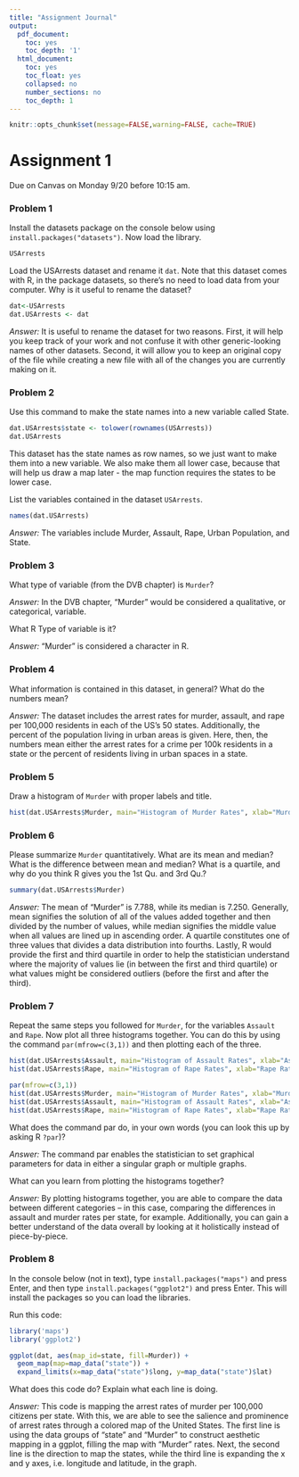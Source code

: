 ```yaml
---
title: "Assignment Journal"
output:
  pdf_document:
    toc: yes
    toc_depth: '1'
  html_document:
    toc: yes
    toc_float: yes
    collapsed: no
    number_sections: no
    toc_depth: 1
---
```


```r
knitr::opts_chunk$set(message=FALSE,warning=FALSE, cache=TRUE)
```

# Assignment 1

Due on Canvas on Monday 9/20 before 10:15 am.

### Problem 1 

Install the datasets package on the console below using `install.packages("datasets")`. Now load the library.

```r
USArrests
```

Load the USArrests dataset and rename it `dat`. Note that this dataset comes with R, in the package datasets, so there's no need to load data from your computer. Why is it useful to rename the dataset?

```r
dat<-USArrests
dat.USArrests <- dat
```

*Answer:* It is useful to rename the dataset for two reasons. First, it will help you keep track of your work and not confuse it with other generic-looking names of other datasets. Second, it will allow you to keep an original copy of the file while creating a new file with all of the changes you are currently making on it. 

### Problem 2

Use this command to make the state names into a new variable called State. 

```r
dat.USArrests$state <- tolower(rownames(USArrests))
dat.USArrests
```

This dataset has the state names as row names, so we just want to make them into a new variable. We also make them all lower case, because that will help us draw a map later - the map function requires the states to be lower case.


List the variables contained in the dataset `USArrests`.

```r
names(dat.USArrests)
```

*Answer:* The variables include Murder, Assault, Rape, Urban Population, and State. 

### Problem 3 

What type of variable (from the DVB chapter) is `Murder`? 

*Answer:*  In the DVB chapter, "Murder" would be considered a qualitative, or categorical, variable.

What R Type of variable is it?

*Answer:* "Murder" is considered a character in R.


### Problem 4

What information is contained in this dataset, in general? What do the numbers mean? 

*Answer:*  The dataset includes the arrest rates for murder, assault, and rape per 100,000 residents in each of the US's 50 states. Additionally, the percent of the population living in urban areas is given. Here, then, the numbers mean either the arrest rates for a crime per 100k residents in a state or the percent of residents living in urban spaces in a state.

### Problem 5

Draw a histogram of `Murder` with proper labels and title.

```r
hist(dat.USArrests$Murder, main="Histogram of Murder Rates", xlab="Murder Rates per State", ylab="Frequency")

```

### Problem 6

Please summarize `Murder` quantitatively. What are its mean and median? What is the difference between mean and median? What is a quartile, and why do you think R gives you the 1st Qu. and 3rd Qu.?

```r
summary(dat.USArrests$Murder)
```

*Answer:* The mean of "Murder" is 7.788, while its median is 7.250. Generally, mean signifies the solution of all of the values added together and then divided by the number of values, while median signifies the middle value when all values are lined up in ascending order. A quartile constitutes one of three values that divides a data distribution into fourths. Lastly, R would provide the first and third quartile in order to help the statistician understand where the majority of values lie (in between the first and third quartile) or what values might be considered outliers (before the first and after the third).

### Problem 7

Repeat the same steps you followed for `Murder`, for the variables `Assault` and `Rape`. Now plot all three histograms together. You can do this by using the command `par(mfrow=c(3,1))` and then plotting each of the three. 

```r
hist(dat.USArrests$Assault, main="Histogram of Assault Rates", xlab="Assault Rates per State", ylab="Frequency")
hist(dat.USArrests$Rape, main="Histogram of Rape Rates", xlab="Rape Rates per State", ylab="Frequency")
```
```r
par(mfrow=c(3,1))
hist(dat.USArrests$Murder, main="Histogram of Murder Rates", xlab="Murder Rates per State", ylab="Frequency")
hist(dat.USArrests$Assault, main="Histogram of Assault Rates", xlab="Assault Rates per State", ylab="Frequency")
hist(dat.USArrests$Rape, main="Histogram of Rape Rates", xlab="Rape Rates per State", ylab="Frequency")
```

What does the command par do, in your own words (you can look this up by asking R `?par`)?

*Answer:* The command par enables the statistician to set graphical parameters for data in either a singular graph or multiple graphs. 

What can you learn from plotting the histograms together?

*Answer:* By plotting histograms together, you are able to compare the data between different categories -- in this case, comparing the differences in assault and murder rates per state, for example. Additionally, you can gain a better understand of the data overall by looking at it holistically instead of piece-by-piece. 
  
### Problem 8

In the console below (not in text), type `install.packages("maps")` and press Enter, and then type `install.packages("ggplot2")` and press Enter. This will install the packages so you can load the libraries.

Run this code:

```r
library('maps') 
library('ggplot2') 

ggplot(dat, aes(map_id=state, fill=Murder)) + 
  geom_map(map=map_data("state")) + 
  expand_limits(x=map_data("state")$long, y=map_data("state")$lat)
```

What does this code do? Explain what each line is doing.

*Answer:* This code is mapping the arrest rates of murder per 100,000 citizens per state. With this, we are able to see the salience and prominence of arrest rates through a colored map of the United States. The first line is using the data groups of "state" and "Murder" to construct aesthetic mapping in a ggplot, filling the map with "Murder" rates. Next, the second line is the direction to map the states, while the third line is expanding the x and y axes, i.e. longitude and latitude, in the graph. 


